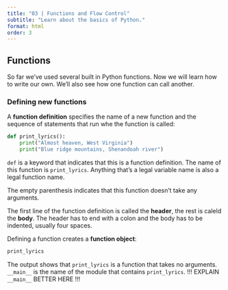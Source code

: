 ```yaml
---
title: "03 | Functions and Flow Control"
subtitle: "Learn about the basics of Python."
format: html
order: 3
---
```


## Functions

So far we've used several built in Python functions. Now we will learn how to write our own. We'll also see how one function can call another.

### Defining new functions

A **function definition** specifies the name of a new function and the sequence of statements that run whe the function is called:

```python
def print_lyrics():
    print("Almost heaven, West Virginia")
    print("Blue ridge mountains, Shenandoah river")
```

`def` is a keyword that indicates that this is a function definition. The name of this function is `print_lyrics`. Anything that's a legal variable name is also a legal function name.

The empty parenthesis indicates that this function doesn't take any arguments.

The first line of the function definition is called the **header**, the rest is caleld the **body**. The header has to end with a colon and the body has to be indented, usually four spaces.

Defining a function creates a **function object**:

```python
print_lyrics
```

The output shows that `print_lyrics` is a function that takes no arguments. `__main__` is the name of the module that contains `print_lyrics`. !!! EXPLAIN `__main__` BETTER HERE !!!